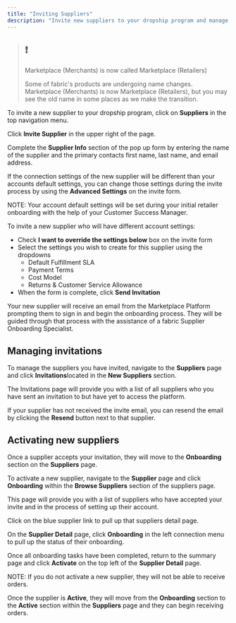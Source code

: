 ```yaml
---
title: "Inviting Suppliers"
description: "Invite new suppliers to your dropship program and manage existing connected suppliers."
---
```


> ## ❗️
> 
> Marketplace (Merchants) is now called Marketplace (Retailers)
> 
> Some of fabric's products are undergoing name changes. Marketplace (Merchants) is now Marketplace (Retailers), but you may see the old name in some places as we make the transition.

To invite a new supplier to your dropship program, click on **Suppliers** in the top navigation menu.

Click **Invite Supplier** in the upper right of the page.

Complete the **Supplier Info** section of the pop up form by entering the name of the supplier and the primary contacts first name, last name, and email address.

If the connection settings of the new supplier will be different than your accounts default settings, you can change those settings during the invite process by using the **Advanced Settings** on the invite form. 

NOTE: Your account default settings will be set during your initial retailer onboarding with the help of your Customer Success Manager.

To invite a new supplier who will have different account settings:

* Check **I want to override the settings below** box on the invite form
* Select the settings you wish to create for this supplier using the dropdowns  
   * Default Fulfillment SLA  
   * Payment Terms  
   * Cost Model  
   * Returns & Customer Service Allowance
* When the form is complete, click **Send Invitation**

Your new supplier will receive an email from the Marketplace Platform prompting them to sign in and begin the onboarding process. They will be guided through that process with the assistance of a fabric Supplier Onboarding Specialist. 

## Managing invitations

To manage the suppliers you have invited, navigate to the **Suppliers** page and click **Invitations**located in the **New Suppliers** section.

The Invitations page will provide you with a list of all suppliers who you have sent an invitation to but have yet to access the platform. 

If your supplier has not received the invite email, you can resend the email by clicking the **Resend** button next to that supplier. 

## Activating new suppliers

Once a supplier accepts your invitation, they will move to the **Onboarding** section on the **Suppliers** page.

To activate a new supplier, navigate to the **Supplier** page and click **Onboarding** within the **Browse Suppliers** section of the suppliers page.

This page will provide you with a list of suppliers who have accepted your invite and in the process of setting up their account.

Click on the blue supplier link to pull up that suppliers detail page.

On the **Supplier Detail** page, click **Onboarding** in the left connection menu to pull up the status of their onboarding.

Once all onboarding tasks have been completed, return to the summary page and click **Activate** on the top left of the **Supplier Detail** page. 

NOTE: If you do not activate a new supplier, they will not be able to receive orders.

Once the supplier is **Active**, they will move from the **Onboarding** section to the **Active** section within the **Suppliers** page and they can begin receiving orders.